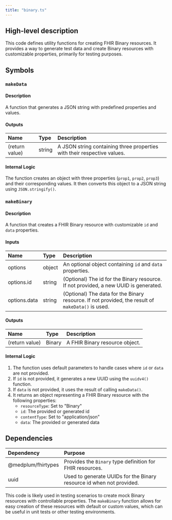 ```yaml
---
title: "binary.ts"
---
```


## High-level description
This code defines utility functions for creating FHIR Binary resources. It provides a way to generate test data and create Binary resources with customizable properties, primarily for testing purposes.

## Symbols

### `makeData`
#### Description
A function that generates a JSON string with predefined properties and values.

#### Outputs
| Name | Type | Description |
|:-----|:-----|:------------|
| (return value) | string | A JSON string containing three properties with their respective values. |

#### Internal Logic
The function creates an object with three properties (`prop1`, `prop2`, `prop3`) and their corresponding values. It then converts this object to a JSON string using `JSON.stringify()`.

### `makeBinary`
#### Description
A function that creates a FHIR Binary resource with customizable `id` and `data` properties.

#### Inputs
| Name | Type | Description |
|:-----|:-----|:------------|
| options | object | An optional object containing `id` and `data` properties. |
| options.id | string | (Optional) The id for the Binary resource. If not provided, a new UUID is generated. |
| options.data | string | (Optional) The data for the Binary resource. If not provided, the result of `makeData()` is used. |

#### Outputs
| Name | Type | Description |
|:-----|:-----|:------------|
| (return value) | Binary | A FHIR Binary resource object. |

#### Internal Logic
1. The function uses default parameters to handle cases where `id` or `data` are not provided.
2. If `id` is not provided, it generates a new UUID using the `uuidv4()` function.
3. If `data` is not provided, it uses the result of calling `makeData()`.
4. It returns an object representing a FHIR Binary resource with the following properties:
   - `resourceType`: Set to "Binary"
   - `id`: The provided or generated id
   - `contentType`: Set to "application/json"
   - `data`: The provided or generated data

## Dependencies
| Dependency | Purpose |
|:-----------|:--------|
| @medplum/fhirtypes | Provides the `Binary` type definition for FHIR resources. |
| uuid | Used to generate UUIDs for the Binary resource id when not provided. |

This code is likely used in testing scenarios to create mock Binary resources with controllable properties. The `makeBinary` function allows for easy creation of these resources with default or custom values, which can be useful in unit tests or other testing environments.